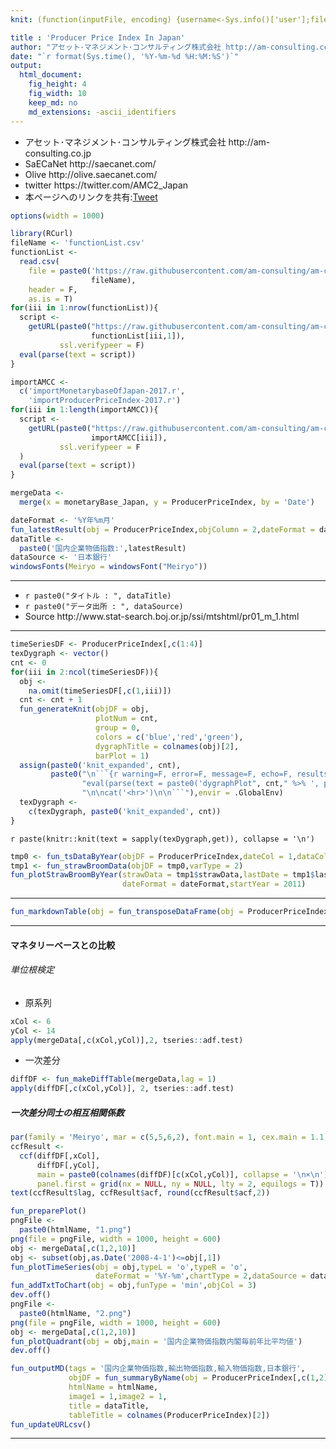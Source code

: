 ```yaml
---
knit: (function(inputFile, encoding) {username<-Sys.info()['user'];fileName<-'defaultPath.csv';pathToFile <-paste0('C:/Users/', username,'/Desktop/pathToCSV/');setwd(pathToFile);buf0<-read.csv(fileName,header = F,skip = 0,stringsAsFactor = F,check.names = F,fileEncoding = 'utf-8');timeStamp<-format(Sys.time(),'%Y%m%d%H%M%S');htmlName<-'ProducerPriceIndexInJapan';rmarkdown::render(inputFile, encoding = encoding, output_file = paste0('C:/Users/',username,buf0[2,1],'charts/','am-consulting.co.jp-',htmlName,'.html')) })

title : 'Producer Price Index In Japan'
author: "アセット･マネジメント･コンサルティング株式会社 http://am-consulting.co.jp"
date: "`r format(Sys.time(), '%Y-%m-%d %H:%M:%S')`"
output: 
  html_document:
    fig_height: 4
    fig_width: 10
    keep_md: no
    md_extensions: -ascii_identifiers
---
```

<link href="http://knowledgevault.saecanet.com/components/rmarkdown-html.css" rel="stylesheet">
<script src="http://knowledgevault.saecanet.com/components/JavascriptCode.js"></script>
<style>.main-container {max-width : 1000px;}</style>

- アセット･マネジメント･コンサルティング株式会社 http://am-consulting.co.jp
- SaECaNet http://saecanet.com/
- Olive http://olive.saecanet.com/
- twitter https://twitter.com/AMC2_Japan
- 本ページへのリンクを共有:<a href="https://twitter.com/share" class="twitter-share-button" data-via="AMC2_Japan" data-size="large">Tweet</a> <script>!function(d,s,id){var js,fjs=d.getElementsByTagName(s)[0],p=/^http:/.test(d.location)?'http':'https';if(!d.getElementById(id)){js=d.createElement(s);js.id=id;js.src=p+'://platform.twitter.com/widgets.js';fjs.parentNode.insertBefore(js,fjs);}}(document, 'script', 'twitter-wjs');</script>

```r
options(width = 1000)
```

```r
library(RCurl)
fileName <- 'functionList.csv'
functionList <-
  read.csv(
    file = paste0('https://raw.githubusercontent.com/am-consulting/am-consulting.github.io/master/csv/',
                  fileName),
    header = F,
    as.is = T)
for(iii in 1:nrow(functionList)){
  script <- 
    getURL(paste0("https://raw.githubusercontent.com/am-consulting/am-consulting.github.io/master/", 
                  functionList[iii,1]),
           ssl.verifypeer = F)
  eval(parse(text = script))
}
```

```r
importAMCC <-
  c('importMonetarybaseOfJapan-2017.r',
    'importProducerPriceIndex-2017.r')
for(iii in 1:length(importAMCC)){
  script <-
    getURL(paste0("https://raw.githubusercontent.com/am-consulting/am-consulting.github.io/master/",
                  importAMCC[iii]),
           ssl.verifypeer = F
  )
  eval(parse(text = script))
}
```

```r
mergeData <- 
  merge(x = monetaryBase_Japan, y = ProducerPriceIndex, by = 'Date')
```

```r
dateFormat <- '%Y年%m月'
fun_latestResult(obj = ProducerPriceIndex,objColumn = 2,dateFormat = dateFormat)
dataTitle <- 
  paste0('国内企業物価指数:',latestResult)
dataSource <- '日本銀行'
windowsFonts(Meiryo = windowsFont("Meiryo"))
```

***

- `r paste0("タイトル : ", dataTitle)`
- `r paste0("データ出所 : ", dataSource)`
- Source http://www.stat-search.boj.or.jp/ssi/mtshtml/pr01_m_1.html

***

```r
timeSeriesDF <- ProducerPriceIndex[,c(1:4)]
texDygraph <- vector()
cnt <- 0
for(iii in 2:ncol(timeSeriesDF)){
  obj <- 
    na.omit(timeSeriesDF[,c(1,iii)])
  cnt <- cnt + 1
  fun_generateKnit(objDF = obj, 
                   plotNum = cnt, 
                   group = 0, 
                   colors = c('blue','red','green'), 
                   dygraphTitle = colnames(obj)[2],
                   barPlot = 1)
  assign(paste0('knit_expanded', cnt),
         paste0("\n```{r warning=F, error=F, message=F, echo=F, results='asis'}\n\n",
                "eval(parse(text = paste0('dygraphPlot", cnt," %>% ', primeMinisterOfJapan_dygraph)))",
                "\n\ncat('<hr>')\n\n```"),envir = .GlobalEnv)
  texDygraph <- 
    c(texDygraph, paste0('knit_expanded', cnt))
}
```

`r paste(knitr::knit(text = sapply(texDygraph,get)), collapse = '\n')`

```r
tmp0 <- fun_tsDataByYear(objDF = ProducerPriceIndex,dateCol = 1,dataCol = 2)
tmp1 <- fun_strawBroomData(objDF = tmp0,varType = 2)
fun_plotStrawBroomByYear(strawData = tmp1$strawData,lastDate = tmp1$lastDate,variation = tmp1$variation,
                         dateFormat = dateFormat,startYear = 2011)
```

***

```r
fun_markdownTable(obj = fun_transposeDataFrame(obj = ProducerPriceIndex,dateFormat = dateFormat))
```

***
#### マネタリーベースとの比較
###### 単位根検定
- 原系列

```r
xCol <- 6
yCol <- 14
apply(mergeData[,c(xCol,yCol)],2, tseries::adf.test)
```

- 一次差分

```r
diffDF <- fun_makeDiffTable(mergeData,lag = 1)
apply(diffDF[,c(xCol,yCol)], 2, tseries::adf.test)
```

##### 一次差分同士の相互相関係数

```r
par(family = 'Meiryo', mar = c(5,5,6,2), font.main = 1, cex.main = 1.1)
ccfResult <- 
  ccf(diffDF[,xCol], 
      diffDF[,yCol], 
      main = paste0(colnames(diffDF)[c(xCol,yCol)], collapse = '\n×\n'),
      panel.first = grid(nx = NULL, ny = NULL, lty = 2, equilogs = T))
text(ccfResult$lag, ccfResult$acf, round(ccfResult$acf,2))
```

```r
fun_preparePlot()
pngFile <-
  paste0(htmlName, "1.png")
png(file = pngFile, width = 1000, height = 600)
obj <- mergeData[,c(1,2,10)]
obj <- subset(obj,as.Date('2008-4-1')<=obj[,1])
fun_plotTimeSeries(obj = obj,typeL = 'o',typeR = 'o',
                   dateFormat = '%Y-%m',chartType = 2,dataSource = dataSource,mar = c(4,5,6,5))
fun_addTxtToChart(obj = obj,funType = 'min',objCol = 3)
dev.off()
pngFile <-
  paste0(htmlName, "2.png")
png(file = pngFile, width = 1000, height = 600)
obj <- mergeData[,c(1,2,10)]
fun_plotQuadrant(obj = obj,main = '国内企業物価指数内閣毎前年比平均値')
dev.off()
```

```r
fun_outputMD(tags = '国内企業物価指数,輸出物価指数,輸入物価指数,日本銀行',
             objDF = fun_summaryByName(obj = ProducerPriceIndex[,c(1,2)],dateFormat = '%Y-%m',objColumn = 2),
             htmlName = htmlName,
             image1 = 1,image2 = 1,
             title = dataTitle,
             tableTitle = colnames(ProducerPriceIndex)[2])
fun_updateURLcsv()
```

***
<script>MakeNegative();</script>
<script>
  (function(i,s,o,g,r,a,m){i['GoogleAnalyticsObject']=r;i[r]=i[r]||function(){
  (i[r].q=i[r].q||[]).push(arguments)},i[r].l=1*new Date();a=s.createElement(o),
  m=s.getElementsByTagName(o)[0];a.async=1;a.src=g;m.parentNode.insertBefore(a,m)
  })(window,document,'script','https://www.google-analytics.com/analytics.js','ga');

  ga('create', 'UA-3077339-5', 'auto');
  ga('send', 'pageview');

</script>
